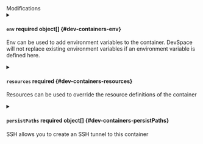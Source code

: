 

<div className="group" data-group="modifications">
<div className="group-name">Modifications</div>

<PartialDevImage />
<PartialCommand />
<PartialArgs />
<PartialWorkingDir />

<details className="config-field" data-expandable="true">
<summary>

#### `env` <span className="config-field-required" data-required="false">required</span> <span className="config-field-type">object[]</span> <span className="config-field-default"></span> <span className="config-field-enum"></span> {#dev-containers-env}

Env can be used to add environment variables to the container. DevSpace will
not replace existing environment variables if an environment variable is defined here.

</summary>

<PartialEnvreference />


</details>

<details className="config-field" data-expandable="true">
<summary>

#### `resources` <span className="config-field-required" data-required="false">required</span> <span className="config-field-type"></span> <span className="config-field-default"></span> <span className="config-field-enum"></span> {#dev-containers-resources}

Resources can be used to override the resource definitions of the container

</summary>

<PartialResourcesreference />


</details>

<details className="config-field" data-expandable="true">
<summary>

#### `persistPaths` <span className="config-field-required" data-required="false">required</span> <span className="config-field-type">object[]</span> <span className="config-field-default"></span> <span className="config-field-enum"></span> {#dev-containers-persistPaths}

SSH allows you to create an SSH tunnel to this container

</summary>

<PartialPersistPathsreference />


</details>

</div>